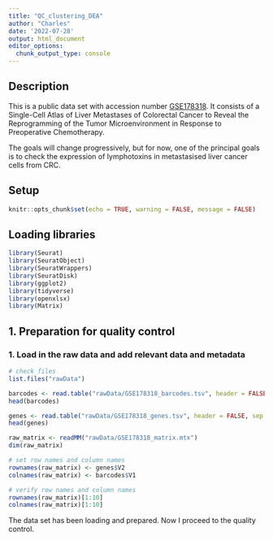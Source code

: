 ```yaml
---
title: "QC_clustering_DEA"
author: "Charles"
date: '2022-07-28'
output: html_document
editor_options: 
  chunk_output_type: console
---
```


## Description

This is a public data set with accession number [GSE178318](https://www.ncbi.nlm.nih.gov/geo/query/acc.cgi). It consists of a Single-Cell Atlas of Liver Metastases of Colorectal Cancer to Reveal the Reprogramming of the Tumor Microenvironment in Response to Preoperative Chemotherapy.

The goals will change progressively, but for now, one of the principal goals is to check the expression of lymphotoxins in metastasised liver cancer cells from CRC.

## Setup

```r
knitr::opts_chunk$set(echo = TRUE, warning = FALSE, message = FALSE)
```

## Loading libraries

```r
library(Seurat)
library(SeuratObject)
library(SeuratWrappers)
library(SeuratDisk)
library(ggplot2)
library(tidyverse)
library(openxlsx)
library(Matrix)
```

## 1. Preparation for quality control

### 1. Load in the raw data and add relevant data and metadata

```r
# check files
list.files("rawData")

barcodes <- read.table("rawData/GSE178318_barcodes.tsv", header = FALSE, sep = "\t")
head(barcodes)

genes <- read.table("rawData/GSE178318_genes.tsv", header = FALSE, sep = "\t")
head(genes)

raw_matrix <- readMM("rawData/GSE178318_matrix.mtx")
dim(raw_matrix)

# set row names and column names
rownames(raw_matrix) <- genes$V2
colnames(raw_matrix) <- barcodes$V1

# verify row names and column names 
rownames(raw_matrix)[1:10]
colnames(raw_matrix)[1:10]
``` 

The data set has been loading and prepared. Now I proceed to the quality control.

